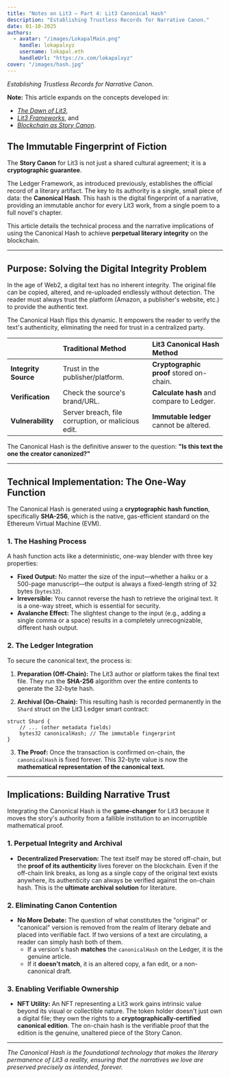 ```yaml
---
title: "Notes on Lit3 — Part 4: Lit3 Canonical Hash"
description: "Establishing Trustless Records for Narrative Canon."
date: 01-10-2025
authors:
  - avatar: "/images/LokapalMain.png"
    handle: lokapalxyz
    username: lokapal.eth
    handleUrl: "https://x.com/lokapalxyz"
cover: "/images/hash.jpg"
---
```


*Establishing Trustless Records for Narrative Canon.*

**Note:** This article expands on the concepts developed in:
- [*The Dawn of Lit3*](https://www.lokapal.xyz/en/thoughtchain/the-dawn-of-lit3),
- [*Lit3 Frameworks*](https://www.lokapal.xyz/en/thoughtchain/lit3-frameworks), and
- [*Blockchain as Story Canon*](https://www.lokapal.xyz/en/thoughtchain/blockchain-canon).

## The Immutable Fingerprint of Fiction

The **Story Canon** for Lit3 is not just a shared cultural agreement; it is a **cryptographic guarantee**.

The Ledger Framework, as introduced previously, establishes the official record of a literary artifact. The key to its authority is a single, small piece of data: the **Canonical Hash**. This hash is the digital fingerprint of a narrative, providing an immutable anchor for every Lit3 work, from a single poem to a full novel's chapter.

This article details the technical process and the narrative implications of using the Canonical Hash to achieve **perpetual literary integrity** on the blockchain.

---

## Purpose: Solving the Digital Integrity Problem

In the age of Web2, a digital text has no inherent integrity. The original file can be copied, altered, and re-uploaded endlessly without detection. The reader must always trust the platform (Amazon, a publisher's website, etc.) to provide the authentic text.

The Canonical Hash flips this dynamic. It empowers the reader to verify the text's authenticity, eliminating the need for trust in a centralized party.

| | Traditional Method | Lit3 Canonical Hash Method |
| :--- | :--- | :--- |
| **Integrity Source** | Trust in the publisher/platform. | **Cryptographic proof** stored on-chain. |
| **Verification** | Check the source's brand/URL. | **Calculate hash** and compare to Ledger. |
| **Vulnerability** | Server breach, file corruption, or malicious edit. | **Immutable ledger** cannot be altered. |

The Canonical Hash is the definitive answer to the question: **"Is this text the one the creator canonized?"**

---

## Technical Implementation: The One-Way Function

The Canonical Hash is generated using a **cryptographic hash function**, specifically **SHA-256**, which is the native, gas-efficient standard on the Ethereum Virtual Machine (EVM).

### 1. The Hashing Process

A hash function acts like a deterministic, one-way blender with three key properties:

* **Fixed Output:** No matter the size of the input—whether a haiku or a 500-page manuscript—the output is always a fixed-length string of 32 bytes (`bytes32`).
* **Irreversible:** You cannot reverse the hash to retrieve the original text. It is a one-way street, which is essential for security.
* **Avalanche Effect:** The slightest change to the input (e.g., adding a single comma or a space) results in a completely unrecognizable, different hash output.

### 2. The Ledger Integration

To secure the canonical text, the process is:

1.  **Preparation (Off-Chain):** The Lit3 author or platform takes the final text file. They run the **SHA-256** algorithm over the entire contents to generate the 32-byte hash.

2.  **Archival (On-Chain):** This resulting hash is recorded permanently in the `Shard` struct on the Lit3 Ledger smart contract:

```solidity
struct Shard {
    // ... (other metadata fields)
    bytes32 canonicalHash; // The immutable fingerprint
}
```

3.  **The Proof:** Once the transaction is confirmed on-chain, the `canonicalHash` is fixed forever. This 32-byte value is now the **mathematical representation of the canonical text.**

---

## Implications: Building Narrative Trust

Integrating the Canonical Hash is the **game-changer** for Lit3 because it moves the story's authority from a fallible institution to an incorruptible mathematical proof.

### 1. Perpetual Integrity and Archival

* **Decentralized Preservation:** The text itself may be stored off-chain, but the **proof of its authenticity** lives forever on the blockchain. Even if the off-chain link breaks, as long as a single copy of the original text exists anywhere, its authenticity can always be verified against the on-chain hash. This is the **ultimate archival solution** for literature.

### 2. Eliminating Canon Contention

* **No More Debate:** The question of what constitutes the "original" or "canonical" version is removed from the realm of literary debate and placed into verifiable fact. If two versions of a text are circulating, a reader can simply hash both of them.
    * If a version's hash **matches** the `canonicalHash` on the Ledger, it is the genuine article.
    * If it **doesn't match**, it is an altered copy, a fan edit, or a non-canonical draft.

### 3. Enabling Verifiable Ownership

* **NFT Utility:** An NFT representing a Lit3 work gains intrinsic value beyond its visual or collectible nature. The token holder doesn't just own a digital file; they own the rights to a **cryptographically-certified canonical edition**. The on-chain hash is the verifiable proof that the edition is the genuine, unaltered piece of the Story Canon.


---

*The Canonical Hash is the foundational technology that makes the literary permanence of Lit3 a reality, ensuring that the narratives we love are preserved precisely as intended, forever.*

